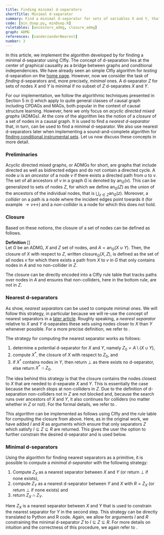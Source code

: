 ```yaml
---
title: Finding minimal d-separators
shortTitle: Minimal d-separator
summary: Find a minimal d-separator for sets of variables X and Y, that is one for which no subset d-separates X and Y. 
code: [min_dsep.py, minDsep.R]
ruletables: [ancestors_admg, closure_admg]
graph: ADMG
references: [vanderzanderNearest]
number: 3
---
```



In this article, we implement the algorithm developed by <Reference id="vanderzanderNearest" format="author(year)"/> for finding a minimal d-separator using CIfly. The concept of d-separation lies at the center of graphical causality as a bridge between graphs and conditional independencies. We have already seen an simple CIfly algorithm for *testing* d-separation on the [home page](/#section-example). However, now we consider the task of *finding* d-separators and, more precisely, *minimal* ones. A d-separator $Z$ for sets of nodes $X$ and $Y$ is minimal if no subset of $Z$ d-separates $X$ and $Y$. 

For our implementation, we follow the algorithmic techniques presented in Section 5 in (<Reference id="vanderzanderNearest" format="author year"/>) which apply to quite general classes of causal graph including CPDAGs and MAGs, both popular in the context of causal structure learning. However, here we only focus on *acyclic directed mixed graphs* (ADMGs). At the core of the algorithm lies the notion of a *closure* of a set of nodes in a causal graph. It is used to find a *nearest d-separator* that, in turn, can be used to find a minimal d-separator. We also use nearest d-separators later when implementing a sound-and-complete algorithm for [finding conditional instrumental sets](/applications/sound-and-complete-iv/). Let us now discuss these concepts in more detail.

### Preliminaries
Acyclic directed mixed graphs, or ADMGs for short, are graphs that include directed as well as bidirected edges and do not contain a directed cycle. A node $u$ is an *ancestor* of a node $v$ if there exists a directed path from $u$ to $v$. The set of all ancestors of $v$ in a graph $G$ is denoted by $\text{an}_{G}(v)$. This can be generalized to sets of nodes $Z$, for which we define $\text{an}_G(Z)$ as the union of the ancestors of the individual nodes, that is $\bigcup_{z \in Z} \text{an}_G(z)$. Moreover, a *collider* on a path is a node where the incident edges point towards it (for example $\rightarrow v \leftrightarrow$) and a *non-collider* is a node for which this does not hold.

### Closure
Based on these notions, the closure of a set of nodes can be defined as follows.

**Definition** [<Reference id="vanderzanderNearest" format="author(year)"/>]    
Let $G$ be an ADMG, $X$ and $Z$ set of nodes, and $A = \text{an}_G(X \cup Y)$. Then, the closure of $X$ with respect to $Z$, written $\text{closure}_G(X, Z)$, is defined as the set of all nodes $v$ for which there exists a path from $X$ to $v$ in $G$ that only contains nodes in $A$ and no non-collider in $Z$. 

The closure can be directly encoded into a CIfly rule table that tracks paths over nodes in $A$ and ensures that non-colliders, here in the bottom rule, are not in $Z$. 

<Ruletable id="closure_admg" withHeader={true}/>

### Nearest d-separators
As <Reference id="vanderzanderNearest" format="author(year)"/> show, *nearest separators* can be used to compute minimal ones. We will follow this strategy, in particular because we will re-use the concept of nearest separators in a [later article](/applications/sound-and-complete-iv/). Roughly speaking, a *nearest separator* relative to $X$ and $Y$ d-separates these sets using nodes closer to $X$ than $Y$ whenever possible. For a more precise definition, we refer to <Reference id="vanderzanderNearest" format="author(year)"/>. 

The strategy for computing the nearest separator works as follows:

1. determine a potential d-separator for $X$ and $Y$, namely $Z_0 = A \setminus (X \cup Y)$,
2. compute $X^*$, the closure of $X$ with respect to $Z_0$, and
3. if $X^*$ contains nodes in $Y$, then return $\bot$ as there exists no d-separator, else return $X^* \cap Z_0$.

The idea behind this strategy is that the closure contains the nodes closest to $X$ that are needed to d-separate $X$ and $Y$. This is essentially the case because the search stops at non-colliders in $Z$. Due to the definition of d-separation non-colliders not in $Z$ are not blocked and, because the search runs over ancestors of $X$ and $Y$, it also continues for colliders (no matter whether in $Z$ or not). For the formal details, we refer to <Reference id="vanderzanderNearest" format="author(year)"/>. 

This algorithm can be implemented as follows using CIfly and the rule table for computing the closure from above. Here, as in the original work, we have added $I$ and $R$ as arguments which ensure that only separators $Z$ which satisfy $I \subseteq Z \subseteq R$ are returned. This gives the user the option to further constrain the desired d-separator and is used below. 

<CodeSwitcher>
	<ExampleCode slot="python-code" id="nearest_dsep.py"/>
	<ExampleCode slot="r-code" id="nearestDsep.R"/>
</CodeSwitcher>

### Minimal d-separators

Using the algorithm for finding nearest separators as a primitive, it is possible to compute a *minimal d-separator* with the following strategy:

1. Compute $Z_X$ as a nearest separator between $X$ and $Y$ (or return $\bot$ if none exists),
2. compute $Z_Y$ as a nearest d-separator between $Y$ and $X$ with $R = Z_X$ (or return $\bot$ if none exists) and
3. return $Z_X \cap Z_Y$. 

Here $Z_X$ is a nearest separator between $X$ and $Y$ that is used to constrain the nearest separator for $Y$ in the second step. This strategy can be directly translated to Python and R code. Again, we allow for arguments $I$ and $R$ constraining the minimal d-separator $Z$ to $I \subseteq Z \subseteq R$. For more details on intuition and the correctness of this procedure, we again refer to <Reference id="vanderzanderNearest" format="author(year)"/>.

<CodeSwitcher>
	<ExampleCode slot="python-code" id="min_dsep.py"/>
	<ExampleCode slot="r-code" id="minDsep.R"/>
</CodeSwitcher>
